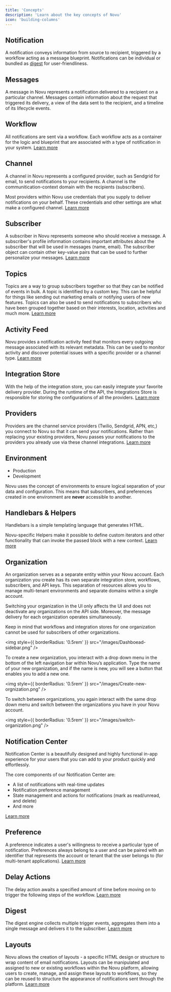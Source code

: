 ```yaml
---
title: 'Concepts'
description: 'Learn about the key concepts of Novu'
icon: 'building-columns'
---
```


## Notification

A notification conveys information from source to recipient, triggered by a workflow acting as a message blueprint. Notifications can be individual or bundled as [digest](/workflows/digest) for user-friendliness. 

## Messages

A message in Novu represents a notification delivered to a recipient on a particular channel. Messages contain information about the request that triggered its delivery, a view of the data sent to the recipient, and a timeline of its lifecycle events.

## Workflow

All notifications are sent via a workflow. Each workflow acts as a container for the logic and blueprint that are associated with a type of notification in your system. [Learn more](/workflows/notification-workflows)

## Channel

A channel in Novu represents a configured provider, such as Sendgrid for email, to send notifications to your recipients. A channel is the communitication-context domain with the recipients (subscribers). 

Most providers within Novu use credentials that you supply to deliver notifications on your behalf. These credentials and other settings are what make a configured channel. [Learn more](/channels-and-providers/introduction)

## Subscriber

A subscriber in Novu represents someone who should receive a message. A subscriber's profile information contains important attributes about the subscriber that will be used in messages (name, email). The subscriber object can contain other key-value pairs that can be used to further personalize your messages. [Learn more](/subscribers/subscribers)

## Topics

Topics are a way to group subscribers together so that they can be notified of events in bulk. A topic is identified by a custom key. This can be helpful for things like sending out marketing emails or notifying users of new features. Topics can also be used to send notifications to subscribers who have been grouped together based on their interests, location, activities and much more. [Learn more](/subscribers/topics)

## Activity Feed

Novu provides a notification activity feed that monitors every outgoing message associated with its relevant metadata. This can be used to monitor activity and discover potential issues with a specific provider or a channel type. [Learn more](/activity-feed/introduction)

## Integration Store

With the help of the integration store, you can easily integrate your favorite delivery provider. During the runtime of the API, the Integrations Store is responsible for storing the configurations of all the providers. [Learn more](/channels-and-providers/integration-store)

## Providers

Providers are the channel service providers (Twilio, Sendgrid, APN, etc,) you connect to Novu so that it can send your notifications. Rather than replacing your existing providers, Novu passes your notifications to the providers you already use via these channel integrations. [Learn more](/channels-and-providers/introduction)

## Environment

- Production
- Development

Novu uses the concept of environments to ensure logical separation of your data and configuration. This means that subscribers, and preferences created in one environment are **never** accessible to another. 

## Handlebars & Helpers

Handlebars is a simple templating language that generates HTML. 

Novu-specific Helpers make it possible to define custom iterators and other functionality that can invoke the passed block with a new context. [Learn more](/content-creation-design/handlebars-helpers)

## Organization

An organization serves as a separate entity within your Novu account. Each organization you create has its own separate integration store, workflows, subscribers, and API keys. This separation of resources allows you to manage multi-tenant environments and separate domains within a single account.

Switching your organization in the UI only affects the UI and does not deactivate any organizations on the API side. Moreover, the message delivery for each organization operates simultaneously.

Keep in mind that workflows and integration stores for one organization cannot be used for subscribers of other organizations.

<img
  style={{ borderRadius: '0.5rem' }}
  src="/images/Dashboead-sidebar.png"
/>

To create a new organization, you interact with a drop down menu in the bottom of the left navigation bar within Novu’s application. Type the name of your new organization, and if the name is new, you will see a button that enables you to add a new one.

<img
  style={{ borderRadius: '0.5rem' }}
  src="/images/Create-new-orgnization.png"
/>


To switch between organizations, you again interact with the same drop down menu and switch between the organizations you have in your Novu account.

<img
  style={{ borderRadius: '0.5rem' }}
  src="/images/switch-organization.png"
/>

## Notification Center

Notification Center is a beautifully designed and highly functional in-app experience for your users that you can add to your product quickly and effortlessly.

The core components of our Notification Center are:

- A list of notifications with real-time updates
- Notification preference management
- State management and actions for notifications (mark as read/unread, and delete)
- And more

[Learn more](/notification-center/introduction)

## Preference

A preference indicates a user's willingness to receive a particular type of notification. Preferences always belong to a user and can be paired with an identifier that represents the account or tenant that the user belongs to (for multi-tenant applications). [Learn more](/subscribers/preferences)

## Delay Actions

The delay action awaits a specified amount of time before moving on to trigger the following steps of the workflow. [Learn more](/workflows/delay-action)

## Digest

The digest engine collects multiple trigger events, aggregates them into a single message and delivers it to the subscriber. [Learn more](/workflows/digest)

## Layouts

Novu allows the creation of layouts - a specific HTML design or structure to wrap content of email notifications. Layouts can be manipulated and assigned to new or existing workflows within the Novu platform, allowing users to create, manage, and assign these layouts to workflows, so they can be reused to structure the appearance of notifications sent through the platform. [Learn more](/content-creation-design/notification-content-creation)